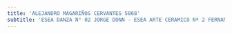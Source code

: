 ```yaml
---
title: 'ALEJANDRO MAGARIÑOS CERVANTES 5068'
subtitle: 'ESEA DANZA N° 02 JORGE DONN - ESEA ARTE CERAMICO Nª 2 FERNANDO ARRANZ'
---
```



